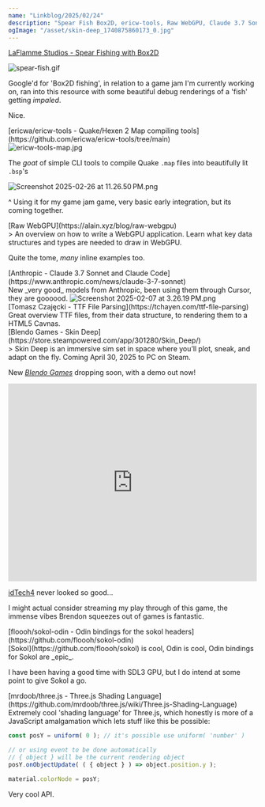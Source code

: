 ```yaml
---
name: "Linkblog/2025/02/24"
description: "Spear Fish Box2D, ericw-tools, Raw WebGPU, Claude 3.7 Sonnet, TTF File Parsing, Skin Deep, Sokol Odin, Three.js Shading Language."
ogImage: "/asset/skin-deep_1740875860173_0.jpg"
---
```


[LaFlamme Studios - Spear Fishing with Box2D](https://www.laflammestudios.com/box2d/spear-fishing-box2d/)

<div class="ml-[calc(1*1rem)] mb-8">
<Image src='/asset/spear-fish_1740865092674_0.gif' alt='spear-fish.gif' width={640} height={360} />

Google'd for 'Box2D fishing', in relation to a game jam I'm currently working on, ran into this resource with some beautiful debug renderings of a 'fish' getting _impaled_.

Nice.

</div>
[ericwa/ericw-tools - Quake/Hexen 2 Map compiling tools](https://github.com/ericwa/ericw-tools/tree/main)

<div class="ml-[calc(1*1rem)] mb-8">
<Image src='/asset/ericw-tools-map_1740865186907_0.jpg' alt='ericw-tools-map.jpg' width={1024} height={768} />

The _goat_ of simple CLI tools to compile Quake `.map` files into beautifully lit `.bsp`'s

<Image src='/asset/Screenshot_2025-02-26_at_11.26.50 PM_1740865226933_0.png' alt='Screenshot 2025-02-26 at 11.26.50 PM.png' width={419} height={261} />

^ Using it for my game jam game, very basic early integration, but its coming together.

</div>
[Raw WebGPU](https://alain.xyz/blog/raw-webgpu)

<div class="ml-[calc(1*1rem)] mb-8">
> An overview on how to write a WebGPU application. Learn what key data structures and types are needed to draw in WebGPU.

Quite the tome, _many_ inline examples too.

</div>
[Anthropic - Claude 3.7 Sonnet and Claude Code](https://www.anthropic.com/news/claude-3-7-sonnet)

<div class="ml-[calc(1*1rem)] mb-8">
New _very good_ models from Anthropic, been using them through Cursor, they are goooood.

<Image src='/asset/Screenshot_2025-02-07_at_3.26.19 PM_1738954582892_0.png' alt='Screenshot 2025-02-07 at 3.26.19 PM.png' width={522} height={115} />

</div>
[Tomasz Czajęcki - TTF File Parsing](https://tchayen.com/ttf-file-parsing)

<div class="ml-[calc(1*1rem)] mb-8">
Great overview TTF files, from their data structure, to rendering them to a HTML5 Cavnas.

</div>
[Blendo Games - Skin Deep](https://store.steampowered.com/app/301280/Skin_Deep/)

<div class="ml-[calc(1*1rem)] mb-8">
> Skin Deep is an immersive sim set in space where you’ll plot, sneak, and adapt on the fly. Coming April 30, 2025 to PC on Steam.

New [_Blendo Games_](https://blendogames.com/) dropping soon, with a demo out now!

<iframe
    class="my-2"
    width="100%"
    height="400"
    src="https://www.youtube.com/embed/4SvXMG8Ghaw"
    frameborder="0"
    allow="accelerometer; autoplay; clipboard-write; encrypted-media; gyroscope; picture-in-picture"
    allowfullscreen
></iframe>

[idTech4](https://en.wikipedia.org/wiki/Id_Tech_4) never looked so good...

I might actual consider streaming my play through of this game, the immense vibes Brendon squeezes out of games is fantastic.

</div>
[floooh/sokol-odin - Odin bindings for the sokol headers](https://github.com/floooh/sokol-odin)

<div class="ml-[calc(1*1rem)] mb-8">
[Sokol](https://github.com/floooh/sokol) is cool, Odin is cool, Odin bindings for Sokol are _epic_.

I have been having a good time with SDL3 GPU, but I do intend at some point to give Sokol a go.

</div>
[mrdoob/three.js - Three.js Shading Language](https://github.com/mrdoob/three.js/wiki/Three.js-Shading-Language)

<div class="ml-[calc(1*1rem)] mb-8">
Extremely cool 'shading language' for Three.js, which honestly is more of a JavaScript amalgamation which lets stuff like this be possible:

```js
const posY = uniform( 0 ); // it's possible use uniform( 'number' )

// or using event to be done automatically
// { object } will be the current rendering object
posY.onObjectUpdate( ( { object } ) => object.position.y );

material.colorNode = posY;
```

Very cool API.

</div>
